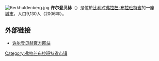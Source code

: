 {{Unreferenced|time=2018-08-16T13:04:30+00:00}}
[[File:Kerkhuldenberg.jpg|thumb]]
'''许尔登贝赫'''（{{lang-nl|Huldenberg}}）是位於[[比利时|比利时]][[弗拉芒-布拉班特省|弗拉芒-布拉班特省]]的一座[[城市|城市]]，人口9,130人（2006年）。

== 外部链接 ==
* [http://www.huldenberg.be/ 许尔登贝赫官方网站]{{Wayback|url=http://www.huldenberg.be/ |date=20080805083213 }}

{{佛罗明-布拉奔省市区}}
{{Belgium-geo-stub}}
{{DEFAULTSORT:Huldenberg}}

[[Category:弗拉芒布拉班特省市镇|Category:弗拉芒布拉班特省市镇]]